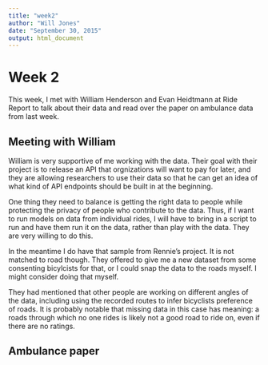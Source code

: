 ```yaml
---
title: "week2"
author: "Will Jones"
date: "September 30, 2015"
output: html_document
---
```


# Week 2

This week, I met with William Henderson and Evan Heidtmann at Ride Report to
talk about their data and read over the paper on ambulance data from last week.

## Meeting with William
William is very supportive of me working with the data. Their goal with their
project is to release an API that orgnizations will want to pay for later, and
they are allowing researchers to use their data so that he can get an idea of
what kind of API endpoints should be built in at the beginning.

One thing they need to balance is getting the right data to people while
protecting the privacy of people who contribute to the data. Thus, if I want
to run models on data from individual rides, I will have to bring in a script
to run and have them run it on the data, rather than play with the data. They
are very willing to do this.

In the meantime I do have that sample from Rennie's project. It is not matched
to road though. They offered to give me a new dataset from some consenting
bicylcists for that, or I could snap the data to the roads myself. I might
consider doing that myself.

They had mentioned that other people are working on different angles of the
data, including using the recorded routes to infer bicyclists preference of
roads. It is probably notable that missing data in this case has meaning:
a roads through which no one rides is likely not a good road to ride on, even
if there are no ratings.

## Ambulance paper

